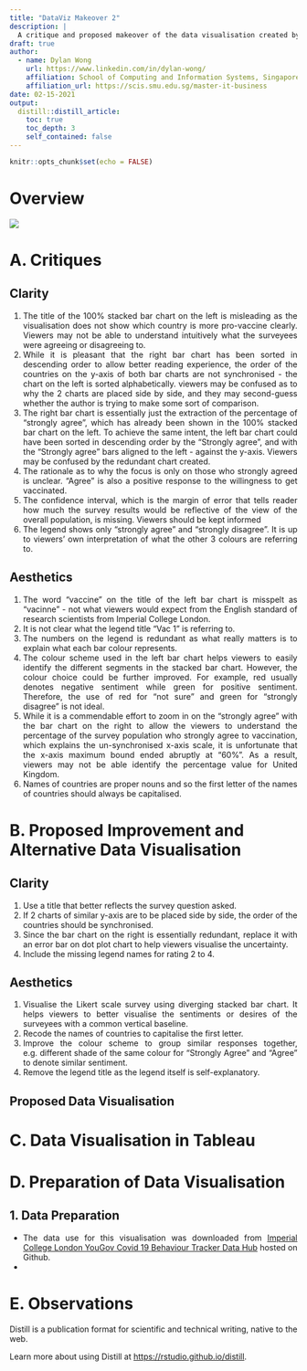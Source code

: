 ```yaml
---
title: "DataViz Makeover 2"
description: |
  A critique and proposed makeover of the data visualisation created by a research team to understand the willingness of the public on COVID-19 vaccination. The data used by the research team was obtained from Imperial College London YouGov Covid 19 Behaviour Tracker Data Hub hosted at Github (https://github.com/YouGov-Data/covid-19-tracker).
draft: true
author:
  - name: Dylan Wong 
    url: https://www.linkedin.com/in/dylan-wong/
    affiliation: School of Computing and Information Systems, Singapore Management University
    affiliation_url: https://scis.smu.edu.sg/master-it-business
date: 02-15-2021
output:
  distill::distill_article:
    toc: true
    toc_depth: 3
    self_contained: false
---
```


<style>
toc {
text-align: left
}
h1, h2, h3 {
text-align: left
}
body {
text-align: justify}
</style>

```r
knitr::opts_chunk$set(echo = FALSE)
```

# Overview

![](/ISSS608/blog/_posts/2021-02-15-dataviz-makeover-2/image/01 Overview.png)

# A. Critiques

## Clarity

1. The title of the 100% stacked bar chart on the left is misleading as the visualisation does not show which country is more pro-vaccine clearly. Viewers may not be able to understand intuitively what the surveyees were agreeing or disagreeing to.
1. While it is pleasant that the right bar chart has been sorted in descending order to allow better reading experience, the order of the countries on the y-axis of both bar charts are not synchronised - the chart on the left is sorted alphabetically. viewers may be confused as to why the 2 charts are placed side by side, and they may second-guess whether the author is trying to make some sort of comparison.
1. The right bar chart is essentially just the extraction of the percentage of "strongly agree", which has already been shown in the 100% stacked bar chart on the left. To achieve the same intent, the left bar chart could have been sorted  in descending order by the "Strongly agree", and with the "Strongly agree" bars aligned to the left - against the y-axis. Viewers may be confused by the redundant chart created.
1. The rationale as to why the focus is only on those who strongly agreed is unclear. "Agree" is also a positive response to the willingness to get vaccinated.
1. The confidence interval, which is the margin of error that tells reader how much the survey results would be reflective of the view of the overall population, is missing. Viewers should be kept informed
1. The legend shows only "strongly agree" and "strongly disagree". It is up to viewers' own interpretation of what the other 3 colours are referring to.


## Aesthetics

1. The word "vaccine" on the title of the left bar chart is misspelt as "vacinne" - not what viewers would expect from the English standard of research scientists from Imperial College London.
1. It is not clear what the legend title "Vac 1" is referring to.
1. The numbers on the legend is redundant as what really matters is to explain what each bar colour represents.
1. The colour scheme used in the left bar chart helps viewers to easily identify the different segments in the stacked bar chart. However, the colour choice could be further improved. For example, red usually denotes negative sentiment while green for positive sentiment. Therefore, the use of red for "not sure" and green for "strongly disagree" is not ideal.
1. While it is a commendable effort to zoom in on the "strongly agree" with the bar chart on the right to allow the viewers to understand the percentage of the survey population who strongly agree to vaccination, which explains the un-synchronised x-axis scale, it is unfortunate that the x-axis maximum bound ended abruptly at "60%". As a result, viewers may not be able identify the percentage value for United Kingdom.
1. Names of countries are proper nouns and so the first letter of the names of countries should always be capitalised.

# B. Proposed Improvement and Alternative Data Visualisation

## Clarity

1. Use a title that better reflects the survey question asked.
1. If 2 charts of similar y-axis are to be placed side by side, the order of the countries should be synchronised.
1. Since the bar chart on the right is essentially redundant, replace it with an error bar on dot plot chart to help viewers visualise the uncertainty.
1. Include the missing legend names for rating 2 to 4.


## Aesthetics

1. Visualise the Likert scale survey using diverging stacked bar chart. It helps viewers to better visualise the sentiments or desires of the surveyees with a common vertical baseline.
1. Recode the names of countries to capitalise the first letter.
1. Improve the colour scheme to group similar responses together, e.g. different shade of the same colour for "Strongly Agree" and "Agree" to denote similar sentiment.
1. Remove the legend title as the legend itself is self-explanatory.

## Proposed Data Visualisation

# C. Data Visualisation in Tableau

# D. Preparation of Data Visualisation

## 1. Data Preparation

* The data use for this visualisation was downloaded from [Imperial College London YouGov Covid 19 Behaviour Tracker Data Hub](https://github.com/YouGov-Data/covid-19-tracker) hosted on Github.
* 

# E. Observations






Distill is a publication format for scientific and technical writing, native to the web.

Learn more about using Distill at <https://rstudio.github.io/distill>.



